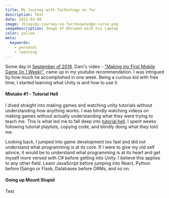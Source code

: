```yaml
---
title: My Journey with Technology so far
description: Test
date: 2022-03-08
image: /blog/my-journey-so-far/knowledge-curve.png
imageDescription: Image of Dhruman with his Laptop
color: yellow
meta:
  keywords:
    - personal
    - learning
---
```


Some day in <u>September of 2019</u>, Dani's video - ["Making my First Mobile Game (in 1 Week)"](https://www.youtube.com/watch?v=xgOBnwkE6lc), came up in my youtube recommendation. I was intrigued by how much he accomplished in one week. Being a curious kid with free time, I started learning what Unity is and how to use it.

#### Mistake #1 - Tutorial Hell

I dived straight into making games and watching unity tutorials without understanding how anything works. I was blindly watching videos on making games without actually understanding what they were trying to teach me. This is what led me to fall deep into [tutorial hell](https://www.urbandictionary.com/define.php?term=Tutorial%20Hell). I spent weeks following tutorial playlists, copying code, and blindly doing what they told me.

Looking back, I jumped into game development too fast and did not understand what programming is at its core. If I were to give my old self advice, it would be to understand what programming is at its heart and get myself more versed with C# before getting into Unity. I believe this applies to any other field. Learn JavaScript before jumping into React, Python before Django or Flask, Databases before ORMs, and so on.

#### Going up Mount Stupid

Test

